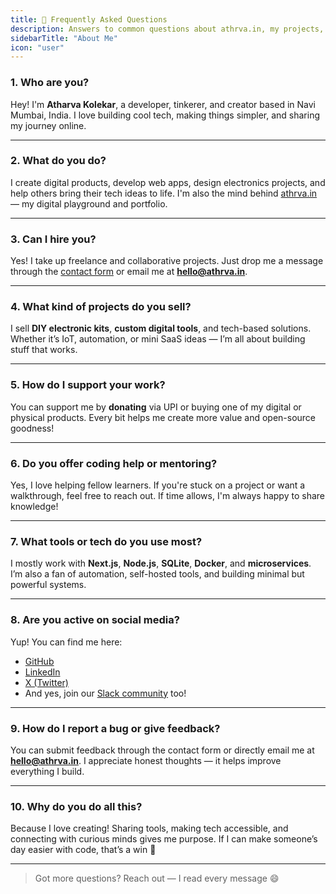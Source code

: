 ```yaml
---
title: 🙋 Frequently Asked Questions
description: Answers to common questions about athrva.in, my projects, and services.
sidebarTitle: "About Me"
icon: "user"
---
```


### 1. Who are you?
Hey! I'm **Atharva Kolekar**, a developer, tinkerer, and creator based in Navi Mumbai, India. I love building cool tech, making things simpler, and sharing my journey online.

---

### 2. What do you do?
I create digital products, develop web apps, design electronics projects, and help others bring their tech ideas to life. I'm also the mind behind [athrva.in](https://athrva.in) — my digital playground and portfolio.

---

### 3. Can I hire you?
Yes! I take up freelance and collaborative projects. Just drop me a message through the [contact form](/contact) or email me at **hello@athrva.in**.

---

### 4. What kind of projects do you sell?
I sell **DIY electronic kits**, **custom digital tools**, and tech-based solutions. Whether it’s IoT, automation, or mini SaaS ideas — I’m all about building stuff that works.

---

### 5. How do I support your work?
You can support me by **donating** via UPI or buying one of my digital or physical products. Every bit helps me create more value and open-source goodness!

---

### 6. Do you offer coding help or mentoring?
Yes, I love helping fellow learners. If you're stuck on a project or want a walkthrough, feel free to reach out. If time allows, I'm always happy to share knowledge!

---

### 7. What tools or tech do you use most?
I mostly work with **Next.js**, **Node.js**, **SQLite**, **Docker**, and **microservices**. I’m also a fan of automation, self-hosted tools, and building minimal but powerful systems.

---

### 8. Are you active on social media?
Yup! You can find me here:
- [GitHub](https://github.com/athrva-kolekar)
- [LinkedIn](https://linkedin.com/in/athrvakolekar)
- [X (Twitter)](https://x.com/athrvakolekar)
- And yes, join our [Slack community](/community) too!

---

### 9. How do I report a bug or give feedback?
You can submit feedback through the contact form or directly email me at **hello@athrva.in**. I appreciate honest thoughts — it helps improve everything I build.

---

### 10. Why do you do all this?
Because I love creating! Sharing tools, making tech accessible, and connecting with curious minds gives me purpose. If I can make someone’s day easier with code, that’s a win 🎉

---

> Got more questions? Reach out — I read every message 😄
